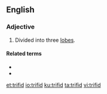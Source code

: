{{see|triffid}}
==English==

===Adjective===
{{en-adj|-}}

# {{label|en|botany}} Divided into three [[lobes]].

====Related terms====
* {{l|en|bifid}}
* {{l|en|multifid}}

[[et:trifid]]
[[io:trifid]]
[[ku:trifid]]
[[ta:trifid]]
[[vi:trifid]]